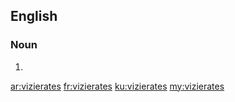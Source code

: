 ==English==

===Noun===
{{head|en|plural}}

# {{plural of|vizierate|lang=en}}

[[ar:vizierates]]
[[fr:vizierates]]
[[ku:vizierates]]
[[my:vizierates]]